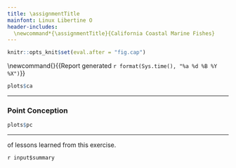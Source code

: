 ```yaml
---
title: \assignmentTitle
mainfont: Linux Libertine O
header-includes:
  \newcommand*{\assignmentTitle}{California Coastal Marine Fishes}
---
```



```r
knitr::opts_knit$set(eval.after = "fig.cap")
```

<!-- Have to be defined here so they can be used in LaTex header. -->
<!-- First page header -->
\newcommand{\stuName}{`r input$student_name`} 
<!-- Last page footer -->
\newcommand{\firstFancyfoot}{{\footnotesize Report generated `r format(Sys.time(), "%a %d %B %Y %X")`}}
\thispagestyle{first_page}

\subsection*{\assignmentTitle}

\subsubsection{Range Size}


\begin{enumerate}
\begin{multicols}{2}
\item \label{ca_predict} \textbf{What do you predict?} Considering all of North America, tell
whether you think most species in a closely related group of organisms
have large, medium or small range size, or some combination.

\textbf{You predicted} “`r input$predict_ca_range`”

\columnbreak

\item \textbf{Interpret the pattern.} Describe the pattern that you see. Do most
species occur in most watersheds (large range size) or do most species
occur in just a few watersheds (small range size)? Or, is it some
combination of the two? Explain how the observed result supports or
falsifies your hypothesis in question~\ref{ca_predict}.

\textbf{You explained} “`r input$ca_result`”
 
\end{multicols}

\end{enumerate}

```r
plots$ca
```

***

### Point Conception

\begin{enumerate}[resume]
\begin{multicols}{2}

\item \textbf{What do you predict?} For California coastal marine fishes, 
tell whether you think most species in a closely related
group of organisms have large, medium or small range size, or some
combination. ADD SOMETHING ABOUT LATITUDE FOR THEM TO THINK ABOUT.

\textbf{You predicted} “`r input$predict_pc`”

\columnbreak

\item \textbf{Interpret and explain the pattern.} Describe the pattern that you see. Do most
species occur across many degrees of latitude (say, 40° or more of latitude is large range size) or do most species
occur across just a few degrees of latitude (say, 10° or less of latitude is mall range size)? Or, is it some
combination of the two?

\textbf{You explained} “`r input$pc_result`”

\end{multicols}
\end{enumerate}


```r
plots$pc
```

***

\textbf{Your summary} of lessons learned from this exercise.

`r input$summary`

<!-- Time stamp the report -->
\thispagestyle{last_page}
